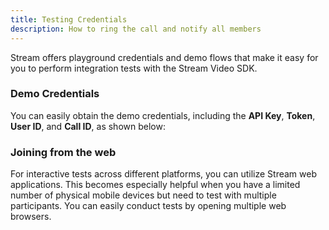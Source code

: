 ```yaml
---
title: Testing Credentials
description: How to ring the call and notify all members
---
```



Stream offers playground credentials and demo flows that make it easy for you to perform integration tests with the Stream Video SDK.

### Demo Credentials

You can easily obtain the demo credentials, including the **API Key**, **Token**, **User ID**, and **Call ID**, as shown below:

<TokenSnippet sampleApp='meeting' />


### Joining from the web

For interactive tests across different platforms, you can utilize Stream web applications. This becomes especially helpful when you have a limited number of physical mobile devices but need to test with multiple participants. You can easily conduct tests by opening multiple web browsers.

<TokenSnippet sampleApp='meeting' displayStyle='join' />